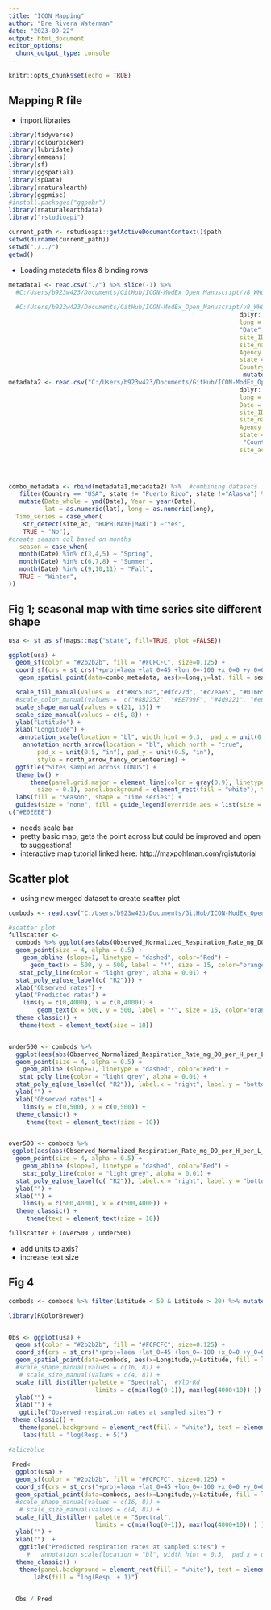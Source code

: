 ```yaml
---
title: "ICON_Mapping"
author: "Bre Rivera Waterman"
date: "2023-09-22"
output: html_document
editor_options: 
  chunk_output_type: console
---
```


```r
knitr::opts_chunk$set(echo = TRUE)
```

## Mapping R file


 - import libraries

```r
library(tidyverse)
library(colourpicker)
library(lubridate)
library(emmeans)
library(sf)
library(ggspatial)
library(spData)
library(rnaturalearth)
library(ggpmisc)
#install.packages("ggpubr")
library(rnaturalearthdata)
library("rstudioapi")

current_path <- rstudioapi::getActiveDocumentContext()$path 
setwd(dirname(current_path))
setwd("./../")
getwd()

```


- Loading metadata files & binding rows 
```r
metadata1 <- read.csv("./") %>% slice(-1) %>% 
  #C:/Users/b923w423/Documents/GitHub/ICON-ModEx_Open_Manuscript/v8_WHONDRS_S19S_Sediment/WHONDRS_S19S_Sediment_Metadata/v4_WHONDRS_S19S_Metadata.csv
  
  #C:/Users/b923w423/Documents/GitHub/ICON-ModEx_Open_Manuscript/v8_WHONDRS_S19S_Sediment/WHONDRS_S19S_Sediment_Metadata/v4_WHONDRS_S19S_Metadata.csv
                                                                dplyr::select(lat = "MS_Latitude_dec.deg",
                                                                long = "MS_Longitude_dec.deg",
                                                                "Date",
                                                                site_ID = "Sample_ID",
                                                                site_name = "Stream_Name",
                                                                Agency = "Associated_Site",
                                                                state = "State_or_Province", 
                                                                Country = "Country") %>%
                                                                 mutate(site_ac = "no")
metadata2 <- read.csv("C:/Users/b923w423/Documents/GitHub/ICON-ModEx_Open_Manuscript/v3_CM_SSS_Data_Package/v3_CM_SSS_Field_Metadata.csv", header = TRUE) %>%      mutate(Country = "USA")  %>%                                 
                                                                dplyr::select(lat = "Sample_Latitude",
                                                                long = "Sample_Longitude",
                                                                Date = "Sample_Date",
                                                                site_ID = "Parent_ID",
                                                                site_name = "Stream_Name",
                                                                Agency = "Organization",
                                                                state = "State",
                                                                 "Country",
                                                                site_ac = "Site_ID")
                                                               
                                                            


combo_metadata <- rbind(metadata1,metadata2) %>%  #combining datasets
   filter(Country == "USA", state != "Puerto Rico", state !="Alaska") %>% #next few lines are to determine which sites are NEON, create a time series Y or N column based on if sites are NEON
   mutate(Date_whole = ymd(Date), Year = year(Date),
          lat = as.numeric(lat), long = as.numeric(long),
  Time_series = case_when(
    str_detect(site_ac, "HOPB|MAYF|MART") ~"Yes", 
    TRUE ~ "No"),
#create season col based on months
   season = case_when(
   month(Date) %in% c(3,4,5) ~ "Spring", 
   month(Date) %in% c(6,7,8) ~ "Summer", 
   month(Date) %in% c(9,10,11) ~ "Fall", 
   TRUE ~ "Winter", 
))


```



## Fig 1; seasonal map with time series site different shape
```r

usa <- st_as_sf(maps::map("state", fill=TRUE, plot =FALSE))

ggplot(usa) +
  geom_sf(color = "#2b2b2b", fill = "#FCFCFC", size=0.125) +
  coord_sf(crs = st_crs("+proj=laea +lat_0=45 +lon_0=-100 +x_0=0 +y_0=0 +a=6370997 +b=6370997 +units=m +no_defs")) +  #geom_spatial_point(data=combo_metadata, aes(x=long,y=lat, fill = season),  pch = 21, size = 4) +  
   geom_spatial_point(data=combo_metadata, aes(x=long,y=lat, fill = season, shape = Time_series, size = Time_series)) + 

  scale_fill_manual(values =  c("#8c510a","#dfc27d", "#c7eae5", "#01665e" ))+ #color blind safe colors
  #scale_color_manual(values =  c("#8B2252", "#EE799F", "#4d9221", "#e6f5d0" ))+ #color blind safe colors
  scale_shape_manual(values = c(21, 15)) + 
  scale_size_manual(values = c(5, 8)) +
  ylab("Latitude") + 
  xlab("Longitude") + 
   annotation_scale(location = "bl", width_hint = 0.3,  pad_x = unit(0.25, "in"), pad_y = unit(0.25, "in")) +
    annotation_north_arrow(location = "bl", which_north = "true", 
        pad_x = unit(0.5, "in"), pad_y = unit(0.5, "in"),
        style = north_arrow_fancy_orienteering) +
  ggtitle("Sites sampled across CONUS") +
  theme_bw() + 
      theme(panel.grid.major = element_line(color = gray(0.9), linetype = "dashed", 
        size = 0.1), panel.background = element_rect(fill = "white"), text = element_text(size = 18)) +
  labs(fill = "Season", shape = "Time series") + 
  guides(size = "none", fill = guide_legend(override.aes = list(size = 5, shape = 21)),  shape = guide_legend(override.aes = list(size = 5)))  
c("#E0EEEE")


```
 
  - needs scale bar
  - pretty basic map, gets the point across but could be improved and open to suggestions!
  - interactive map tutorial linked here: http://maxpohlman.com/rgistutorial


## Scatter plot  
- using new merged dataset to create scatter plot
```r
combods <- read.csv("C:/Users/b923w423/Documents/GitHub/ICON-ModEx_Open_Manuscript/ICON-ModEx_Combined_Predicted_Observed_Respiration_Rates.csv") %>% filter(!is.na(Observed_Normalized_Respiration_Rate_mg_DO_per_H_per_L_sediment),!is.na(Predicted_Normalized_Respiration_Rate_mg_DO_per_H_per_L_sediment)) %>% filter(Observed_Normalized_Respiration_Rate_mg_DO_per_H_per_L_sediment > -9990, Predicted_Normalized_Respiration_Rate_mg_DO_per_H_per_L_sediment > -9990 )

#scatter plot
fullscatter <- 
  combods %>% ggplot(aes(abs(Observed_Normalized_Respiration_Rate_mg_DO_per_H_per_L_sediment), abs(Predicted_Normalized_Respiration_Rate_mg_DO_per_H_per_L_sediment))) +
  geom_point(size = 4, alpha = 0.5) + 
    geom_abline (slope=1, linetype = "dashed", color="Red") + 
      geom_text(x = 500, y = 500, label = "*", size = 15, color="orange") + 
   stat_poly_line(color = "light grey", alpha = 0.01) +
  stat_poly_eq(use_label(c( "R2"))) +
  xlab("Observed rates") + 
  ylab("Predicted rates") + 
    lims(y = c(0,4000), x = c(0,4000)) + 
        geom_text(x = 500, y = 500, label = "*", size = 15, color="orange") + 
  theme_classic() +
   theme(text = element_text(size = 18))


under500 <- combods %>%  
  ggplot(aes(abs(Observed_Normalized_Respiration_Rate_mg_DO_per_H_per_L_sediment), abs(Predicted_Normalized_Respiration_Rate_mg_DO_per_H_per_L_sediment))) +
  geom_point(size = 4, alpha = 0.5) + 
    geom_abline (slope=1, linetype = "dashed", color="Red") + 
   stat_poly_line(color = "light grey", alpha = 0.01) +
  stat_poly_eq(use_label(c( "R2")), label.x = "right", label.y = "bottom") +
  ylab("") + 
  xlab("Observed rates") + 
    lims(y = c(0,500), x = c(0,500)) + 
  theme_classic() + 
     theme(text = element_text(size = 18))


over500 <- combods %>% 
 ggplot(aes(abs(Observed_Normalized_Respiration_Rate_mg_DO_per_H_per_L_sediment), abs(Predicted_Normalized_Respiration_Rate_mg_DO_per_H_per_L_sediment))) +
  geom_point(size = 4, alpha = 0.5) + 
    geom_abline (slope=1, linetype = "dashed", color="Red") + 
    stat_poly_line(color = "light grey", alpha = 0.01) +
  stat_poly_eq(use_label(c( "R2")), label.x = "right", label.y = "bottom") +
  ylab("") + 
  xlab("") + 
    lims(y = c(500,4000), x = c(500,4000)) + 
  theme_classic() + 
     theme(text = element_text(size = 18))

fullscatter + (over500 / under500)


```
 
  - add units to axis?
  - increase text size



## Fig 4 
```r
combods <- combods %>% filter(Latitude < 50 & Latitude > 20) %>% mutate(LogObs = Observed_Normalized_Respiration_Rate_mg_DO_per_H_per_L_sediment, LogPred = Predicted_Normalized_Respiration_Rate_mg_DO_per_H_per_L_sediment)

library(RColorBrewer)


Obs <- ggplot(usa) +
  geom_sf(color = "#2b2b2b", fill = "#FCFCFC", size=0.125) +
  coord_sf(crs = st_crs("+proj=laea +lat_0=45 +lon_0=-100 +x_0=0 +y_0=0 +a=6370997 +b=6370997 +units=m +no_defs"), datum = NA) +
  geom_spatial_point(data=combods, aes(x=Longitude,y=Latitude, fill = log(-LogObs+1)), pch = 21, size =4) +     
  #scale_shape_manual(values = c(16, 8)) +
   # scale_size_manual(values = c(4, 8)) +
  scale_fill_distiller(palette = "Spectral",  #YlOrRd
                        limits = c(min(log(0+1)), max(log(4000+10)) )) + 
  ylab("") + 
  xlab("") +
   ggtitle("Observed respiration rates at sampled sites") +
 theme_classic() +
   theme(panel.background = element_rect(fill = "white"), text = element_text(size = 12), legend.position ="none") +
    labs(fill = "log(Resp. + 5)") 

#aliceblue
  
 Pred<- 
  ggplot(usa) +
  geom_sf(color = "#2b2b2b", fill = "#FCFCFC", size=0.125) +
  coord_sf(crs = st_crs("+proj=laea +lat_0=45 +lon_0=-100 +x_0=0 +y_0=0 +a=6370997 +b=6370997 +units=m +no_defs"), datum = NA) +
  geom_spatial_point(data=combods, aes(x=Longitude,y=Latitude, fill = log(-LogPred+1)), pch = 21, size =4) +     
  #scale_shape_manual(values = c(16, 8)) +
   # scale_size_manual(values = c(4, 8)) +
  scale_fill_distiller( palette = "Spectral", 
                        limits = c(min(log(0+1)), max(log(4000+10)) ) )  + 
  ylab("") + 
  xlab("")  +
   ggtitle("Predicted respiration rates at sampled sites") +
     #   annotation_scale(location = "bl", width_hint = 0.3,  pad_x = unit(0.1, "in"), pad_y = unit(0.1, "in")) +
  theme_classic() +
   theme(panel.background = element_rect(fill = "white"), text = element_text(size = 12), legend.position = "bottom") +
       labs(fill = "log(Resp. + 1)") 


  Obs / Pred

```


